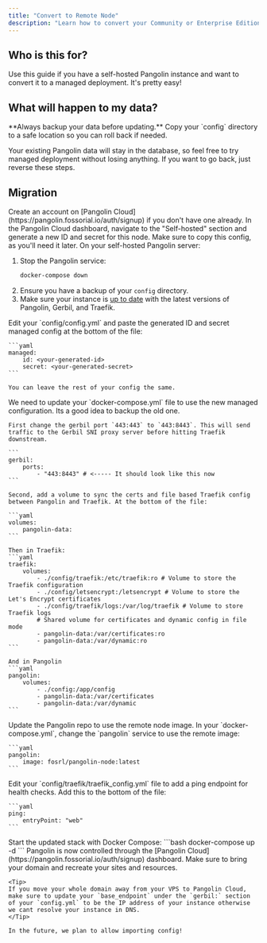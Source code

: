```yaml
---
title: "Convert to Remote Node"
description: "Learn how to convert your Community or Enterprise Edition Pangolin instance to a remote node"
---
```


## Who is this for? 

Use this guide if you have a self-hosted Pangolin instance and want to convert it to a managed deployment. It's pretty easy!

## What will happen to my data? 

<Warning>
**Always backup your data before updating.** Copy your `config` directory to a safe location so you can roll back if needed.
</Warning>

Your existing Pangolin data will stay in the database, so feel free to try managed deployment without losing anything. If you want to go back, just reverse these steps.

## Migration

<Steps>
<Step title="Sign up">
    Create an account on [Pangolin Cloud](https://pangolin.fossorial.io/auth/signup) if you don't have one already.
</Step>

<Step title="Generate credentials">
    In the Pangolin Cloud dashboard, navigate to the "Self-hosted" section and generate a new ID and secret for this node. Make sure to copy this config, as you'll need it later.
</Step>

<Step title="Prepare your instance">
  On your self-hosted Pangolin server:
  
  1. Stop the Pangolin service:
     ```bash
     docker-compose down
     ```
  2. Ensure you have a backup of your `config` directory.
  3. Make sure your instance is [up to date](/self-host/how-to-update) with the latest versions of Pangolin, Gerbil, and Traefik.
</Step>


<Step title="Paste in the credentials">
    Edit your `config/config.yml` and paste the generated ID and secret managed config at the bottom of the file:
    
    ```yaml
    managed:
        id: <your-generated-id>
        secret: <your-generated-secret>
    ```

    You can leave the rest of your config the same.
</Step>


<Step title="Update your docker-compose">
    We need to update your `docker-compose.yml` file to use the new managed configuration. Its a good idea to backup the old one.

    First change the gerbil port `443:443` to `443:8443`. This will send traffic to the Gerbil SNI proxy server before hitting Traefik downstream.

    ```
    gerbil:
        ports:
            - "443:8443" # <----- It should look like this now
    ```

    Second, add a volume to sync the certs and file based Traefik config between Pangolin and Traefik. At the bottom of the file:

    ```yaml
    volumes:
        pangolin-data:
    ```

    Then in Traefik:
    ```yaml
    traefik:
        volumes:
            - ./config/traefik:/etc/traefik:ro # Volume to store the Traefik configuration
            - ./config/letsencrypt:/letsencrypt # Volume to store the Let's Encrypt certificates
            - ./config/traefik/logs:/var/log/traefik # Volume to store Traefik logs
            # Shared volume for certificates and dynamic config in file mode
            - pangolin-data:/var/certificates:ro
            - pangolin-data:/var/dynamic:ro
    ```

    And in Pangolin
    ```yaml
    pangolin:
        volumes:
            - ./config:/app/config
            - pangolin-data:/var/certificates
            - pangolin-data:/var/dynamic
    ```
</Step>

<Step title="Change the repo and tag">
    Update the Pangolin repo to use the remote node image. In your `docker-compose.yml`, change the `pangolin` service to use the remote image:

    ```yaml
    pangolin:
        image: fosrl/pangolin-node:latest
    ```
</Step>

<Step title="Add ping to Traefik">
    Edit your `config/traefik/traefik_config.yml` file to add a ping endpoint for health checks. Add this to the bottom of the file:

    ```yaml
    ping:
        entryPoint: "web"
    ```
</Step>

<Step title="Bring up the stack">
    Start the updated stack with Docker Compose:
    ```bash
    docker-compose up -d
    ```
</Step>

<Step title="Configure your account">
    Pangolin is now controlled through the [Pangolin Cloud](https://pangolin.fossorial.io/auth/signup) dashboard. Make sure to bring your domain and recreate your sites and resources.

    <Tip>
    If you move your whole domain away from your VPS to Pangolin Cloud, make sure to update your `base_endpoint` under the `gerbil:` section of your `config.yml` to be the IP address of your instance otherwise we cant resolve your instance in DNS.
    </Tip>

    In the future, we plan to allow importing config!
</Step>

</Steps>
